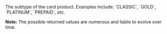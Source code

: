 <ParamField body="SubType" type="string" >     
The subtype of the card product. Examples include: `CLASSIC`, `GOLD`, `PLATINUM`, `PREPAID`, etc.

**Note:** The possible returned values are numerous and liable to evolve over time. 
</ParamField>